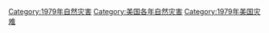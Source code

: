 [[Category:1979年自然灾害|Category:1979年自然灾害]]
[[Category:美国各年自然灾害|Category:美国各年自然灾害]]
[[Category:1979年美国灾难|Category:1979年美国灾难]]